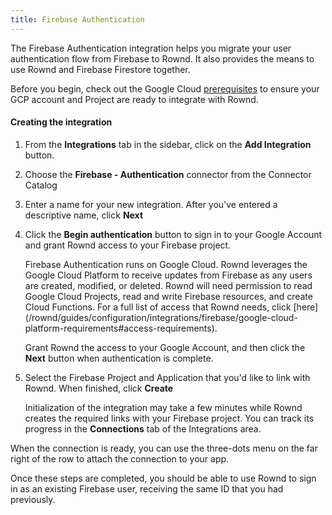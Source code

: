 ```yaml
---
title: Firebase Authentication
---
```

The Firebase Authentication integration helps you migrate your user authentication flow from Firebase to Rownd. It also provides the means to use Rownd and Firebase Firestore together.

Before you begin, check out the Google Cloud [prerequisites](/configuration/integrations/firebase/google-cloud-platform-requirements)
to ensure your GCP account and Project are ready to integrate with Rownd.

#### Creating the integration

1. From the **Integrations** tab in the sidebar, click on the **Add
   Integration** button.

2. Choose the **Firebase - Authentication** connector from the Connector
   Catalog

3. Enter a name for your new integration.
    After you've entered a descriptive name, click **Next**

4.  Click the **Begin authentication** button to sign in to your Google Account and grant Rownd access to your Firebase project.

    <Info>
    Firebase Authentication runs on Google Cloud. Rownd leverages the Google
    Cloud Platform to receive updates from Firebase as any users are created, modified, or deleted. Rownd will need permission to read Google Cloud Projects, read and write Firebase resources, and create
    Cloud Functions. For a full list of access that Rownd
    needs, click
    [here](/rownd/guides/configuration/integrations/firebase/google-cloud-platform-requirements#access-requirements).
    </Info>

    Grant Rownd the access to your Google Account, and then click the **Next**
    button when authentication is complete.

5.  Select the Firebase Project and Application that you'd like to link with Rownd.
    When finished, click **Create**

    Initialization of the integration may take a few minutes while Rownd creates the required links with your Firebase project. You can track its progress in the **Connections** tab of the Integrations area.

When the connection is ready, you can use the three-dots menu on the far right of the row to attach the connection to your app.

Once these steps are completed, you should be able to use Rownd to sign in as an existing Firebase user, receiving the same ID that you had previously.
